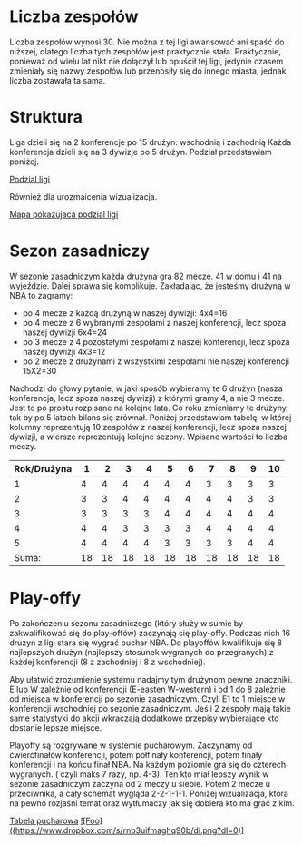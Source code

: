 

# Liczba zespołów
Liczba zespołów wynosi 30. Nie można z tej ligi awansować ani spaść do niższej, dlatego liczba tych zespołów jest praktycznie stała. Praktycznie, ponieważ od wielu lat nikt nie dołączył lub opuścił tej ligi, jedynie czasem zmieniały się nazwy zespołów lub przenosiły się do innego miasta, jednak liczba zostawała ta sama.

# Struktura 
Liga dzieli się na 2 konferencje po 15 drużyn: wschodnią i zachodnią
Każda konferencja dzieli się na 3 dywizje po 5 drużyn. Podział przedstawiam poniżej.

[Podzial ligi](https://www.dropbox.com/s/5d70u56rjpuczb6/nba-digital-header.jpg?dl=0)

Również dla urozmaicenia wizualizacja.

[Mapa pokazujaca podzial ligi](https://www.dropbox.com/s/d2nt6jiodo6boyr/2004_05_div_map_580.gif?dl=0)

# Sezon zasadniczy

W sezonie zasadniczym każda drużyna gra 82 mecze. 41 w domu i 41 na wyjeździe. Dalej sprawa się komplikuje. Zakładając, że jesteśmy drużyną w NBA to zagramy:

* po 4 mecze z każdą drużyną w naszej dywizji: 4x4=16
* po 4 mecze z 6 wybranymi zespołami z naszej konferencji, lecz spoza naszej dywizji 6x4=24
* po 3 mecze z 4 pozostałymi zespołami z naszej konferencji, lecz spoza naszej dywizji 4x3=12
* po 2 mecze z drużynami z wszystkimi zespołami nie naszej konferencji 15X2=30

Nachodzi do głowy pytanie, w jaki sposób wybieramy te 6 drużyn (nasza konferencja, lecz spoza naszej dywizji) z którymi gramy 4, a nie 3 mecze. Jest to po prostu rozpisane na kolejne lata. Co roku zmieniamy te drużyny, tak by po 5 latach bilans się zrównał. Poniżej przedstawiam tabelę, w której kolumny reprezentują 10 zespołów z naszej konferencji, lecz spoza naszej dywizji, a wiersze reprezentują kolejne sezony. Wpisane wartości to liczba meczy.

Rok/Drużyna  |1|2|3|4|5|6|7|8|9|10
------------ |---|---|---|---|---|---|---|---|---|---
1            |4|4|4|4|4|4|3|3|3|3
2            |3|3|4|4|4|4|4|4|3|3
3            |3|3|3|3|4|4|4|4|4|4 
4            |4|4|3|3|3|3|4|4|4|4
5            |4|4|4|4|3|3|3|3|4|4
Suma:        |18|18|18|18|18|18|18|18|18|18

# Play-offy
Po zakończeniu sezonu zasadniczego (który służy w sumie by zakwalifikować się do play-offów) zaczynają się play-offy. Podczas nich 16 drużyn z ligi stara się wygrać puchar NBA. 
Do playoffów kwalifikuje się 8 najlepszych drużyn (najlepszy stosunek wygranych do przegranych) z każdej konferencji (8 z zachodniej i 8 z wschodniej).

Aby ułatwić zrozumienie systemu nadajmy tym drużynom pewne znaczniki. E lub W zależnie od konferencji (E-easten W-western) i od 1 do 8 zależnie od miejsca w konferencji po sezonie zasadniczym. Czyli E1 to 1 miejsce w konferencji wschodniej po sezonie zasadniczym. Jeśli 2 zespoły mają takie same statystyki do akcji wkraczają dodatkowe przepisy wybierające kto dostanie lepsze miejsce.

Playoffy są rozgrywane w systemie pucharowym. Zaczynamy od ćwierćfinałów konferencji, potem półfinały konferencji, potem finały konferencji i na końcu finał NBA.  Na każdym poziomie gra się do czterech wygranych. ( czyli maks 7 razy, np. 4-3). Ten kto miał lepszy wynik w sezonie zasadniczym zaczyna od 2 meczy u siebie. Potem 2 mecze u przeciwnika, a cały schemat wygląda 2-2-1-1-1.
Poniżej wizualizacja, która na pewno rozjaśni temat oraz wytłumaczy jak się dobiera kto ma grać z kim.

[Tabela pucharowa](https://www.dropbox.com/s/rnb3uifmaghq90b/di.png?dl=0)
<a href="https://www.dropbox.com" rel="some text">![Foo]((https://www.dropbox.com/s/rnb3uifmaghq90b/di.png?dl=0)]</a>
